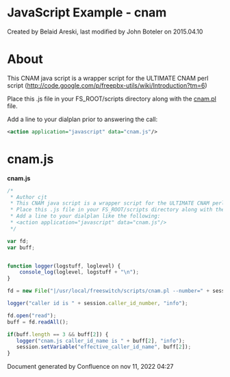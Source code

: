 
# JavaScript Example - cnam 

 Created by  Belaid Areski, last modified by  John Boteler on 2015.04.10

# About

This CNAM java script is a wrapper script for the ULTIMATE CNAM perl script (<http://code.google.com/p/freepbx-utils/wiki/Introduction?tm=6>)

Place this .js file in your FS\_ROOT/scripts directory along with the [cnam.pl](http://cnam.pl) file.

Add a line to your dialplan prior to answering the call:

```xml
<action application="javascript" data="cnam.js"/>
```

# cnam.js

**cnam.js**

```js
/*
 * Author cjt
 * This CNAM java script is a wrapper script for the ULTIMATE CNAM perl script (cnam.pl)
 * Place this .js file in your FS_ROOT/scripts directory along with the cnam.pl.
 * Add a line to your dialplan like the following:
 * <action application="javascript" data="cnam.js"/>
 */

var fd;
var buff;


function logger(logstuff, loglevel) {
    console_log(loglevel, logstuff + "\n");
}

fd = new File("|/usr/local/freeswitch/scripts/cnam.pl --number=" + session.caller_id_number)

logger("caller id is " + session.caller_id_number, "info");

fd.open("read");
buff = fd.readAll();

if(buff.length == 3 && buff[2]) {
   logger("cnam.js caller_id_name is " + buff[2], "info");
   session.setVariable("effective_caller_id_name", buff[2]);
}
```

Document generated by Confluence on nov 11, 2022 04:27
